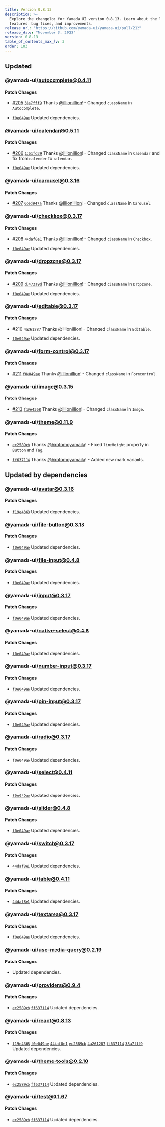 ```yaml
---
title: Version 0.8.13
description: >-
  Explore the changelog for Yamada UI version 0.8.13. Learn about the latest
  features, bug fixes, and improvements.
release_url: "https://github.com/yamada-ui/yamada-ui/pull/212"
release_date: "November 3, 2023"
version: 0.8.13
table_of_contents_max_lv: 3
order: 103
---
```


## Updated

### @yamada-ui/autocomplete@0.4.11

#### Patch Changes

- [#205](https://github.com/hirotomoyamada/yamada-ui/pull/205) [`38a7fff9`](https://github.com/hirotomoyamada/yamada-ui/commit/38a7fff93a05aba59554d31a6cd00cadbd308f58) Thanks [@illionillion](https://github.com/illionillion)! - Changed `className` in `Autocomplete`.

- [`f0e049ae`](https://github.com/hirotomoyamada/yamada-ui/commit/f0e049ae6ed89627f35b2b538015c3c326b1ea66) Updated dependencies.

### @yamada-ui/calendar@0.5.11

#### Patch Changes

- [#206](https://github.com/hirotomoyamada/yamada-ui/pull/206) [`1761fd39`](https://github.com/hirotomoyamada/yamada-ui/commit/1761fd394d972636b3ca2775722a6c3af7ef2499) Thanks [@illionillion](https://github.com/illionillion)! - Changed `className` in `Calendar` and fix from `calender` to `calendar`.

- [`f0e049ae`](https://github.com/hirotomoyamada/yamada-ui/commit/f0e049ae6ed89627f35b2b538015c3c326b1ea66) Updated dependencies.

### @yamada-ui/carousel@0.3.16

#### Patch Changes

- [#207](https://github.com/hirotomoyamada/yamada-ui/pull/207) [`6ded947a`](https://github.com/hirotomoyamada/yamada-ui/commit/6ded947a2d57b16c49eab1119c375d6f0391e68b) Thanks [@illionillion](https://github.com/illionillion)! - Changed `className` in `Carousel`.

### @yamada-ui/checkbox@0.3.17

#### Patch Changes

- [#208](https://github.com/hirotomoyamada/yamada-ui/pull/208) [`44daf8e1`](https://github.com/hirotomoyamada/yamada-ui/commit/44daf8e174097a776ac2b6005b3c2579dab495dc) Thanks [@illionillion](https://github.com/illionillion)! - Changed `className` in `Checkbox`.

- [`f0e049ae`](https://github.com/hirotomoyamada/yamada-ui/commit/f0e049ae6ed89627f35b2b538015c3c326b1ea66) Updated dependencies.

### @yamada-ui/dropzone@0.3.17

#### Patch Changes

- [#209](https://github.com/hirotomoyamada/yamada-ui/pull/209) [`d7473a9d`](https://github.com/hirotomoyamada/yamada-ui/commit/d7473a9dd921469175c105765e12f385de043007) Thanks [@illionillion](https://github.com/illionillion)! - Changed `className` in `Dropzone`.

- [`f0e049ae`](https://github.com/hirotomoyamada/yamada-ui/commit/f0e049ae6ed89627f35b2b538015c3c326b1ea66) Updated dependencies.

### @yamada-ui/editable@0.3.17

#### Patch Changes

- [#210](https://github.com/hirotomoyamada/yamada-ui/pull/210) [`4a261287`](https://github.com/hirotomoyamada/yamada-ui/commit/4a26128794762933a2f619cb69eb8a5b556b295d) Thanks [@illionillion](https://github.com/illionillion)! - Changed `className` in `Editable`.

- [`f0e049ae`](https://github.com/hirotomoyamada/yamada-ui/commit/f0e049ae6ed89627f35b2b538015c3c326b1ea66) Updated dependencies.

### @yamada-ui/form-control@0.3.17

#### Patch Changes

- [#211](https://github.com/hirotomoyamada/yamada-ui/pull/211) [`f0e049ae`](https://github.com/hirotomoyamada/yamada-ui/commit/f0e049ae6ed89627f35b2b538015c3c326b1ea66) Thanks [@illionillion](https://github.com/illionillion)! - Changed `className` in `Formcontrol`.

### @yamada-ui/image@0.3.15

#### Patch Changes

- [#213](https://github.com/hirotomoyamada/yamada-ui/pull/213) [`f19e4368`](https://github.com/hirotomoyamada/yamada-ui/commit/f19e43681a4381848eddf2bb252c64960c6bdcc1) Thanks [@illionillion](https://github.com/illionillion)! - Changed `className` in `Image`.

### @yamada-ui/theme@0.11.9

#### Patch Changes

- [`ec2589cb`](https://github.com/hirotomoyamada/yamada-ui/commit/ec2589cb8d426e86c8743f33f92486ee1e628e91) Thanks [@hirotomoyamada](https://github.com/hirotomoyamada)! - Fixed `lineHeight` property in `Button` and `Tag`.

- [`ff637114`](https://github.com/hirotomoyamada/yamada-ui/commit/ff6371144a997575d8ddaa999da22338fee13b7b) Thanks [@hirotomoyamada](https://github.com/hirotomoyamada)! - Added new mark variants.

## Updated by dependencies

### @yamada-ui/avatar@0.3.16

#### Patch Changes

- [`f19e4368`](https://github.com/hirotomoyamada/yamada-ui/commit/f19e43681a4381848eddf2bb252c64960c6bdcc1) Updated dependencies.

### @yamada-ui/file-button@0.3.18

#### Patch Changes

- [`f0e049ae`](https://github.com/hirotomoyamada/yamada-ui/commit/f0e049ae6ed89627f35b2b538015c3c326b1ea66) Updated dependencies.

### @yamada-ui/file-input@0.4.8

#### Patch Changes

- [`f0e049ae`](https://github.com/hirotomoyamada/yamada-ui/commit/f0e049ae6ed89627f35b2b538015c3c326b1ea66) Updated dependencies.

### @yamada-ui/input@0.3.17

#### Patch Changes

- [`f0e049ae`](https://github.com/hirotomoyamada/yamada-ui/commit/f0e049ae6ed89627f35b2b538015c3c326b1ea66) Updated dependencies.

### @yamada-ui/native-select@0.4.8

#### Patch Changes

- [`f0e049ae`](https://github.com/hirotomoyamada/yamada-ui/commit/f0e049ae6ed89627f35b2b538015c3c326b1ea66) Updated dependencies.

### @yamada-ui/number-input@0.3.17

#### Patch Changes

- [`f0e049ae`](https://github.com/hirotomoyamada/yamada-ui/commit/f0e049ae6ed89627f35b2b538015c3c326b1ea66) Updated dependencies.

### @yamada-ui/pin-input@0.3.17

#### Patch Changes

- [`f0e049ae`](https://github.com/hirotomoyamada/yamada-ui/commit/f0e049ae6ed89627f35b2b538015c3c326b1ea66) Updated dependencies.

### @yamada-ui/radio@0.3.17

#### Patch Changes

- [`f0e049ae`](https://github.com/hirotomoyamada/yamada-ui/commit/f0e049ae6ed89627f35b2b538015c3c326b1ea66) Updated dependencies.

### @yamada-ui/select@0.4.11

#### Patch Changes

- [`f0e049ae`](https://github.com/hirotomoyamada/yamada-ui/commit/f0e049ae6ed89627f35b2b538015c3c326b1ea66) Updated dependencies.

### @yamada-ui/slider@0.4.8

#### Patch Changes

- [`f0e049ae`](https://github.com/hirotomoyamada/yamada-ui/commit/f0e049ae6ed89627f35b2b538015c3c326b1ea66) Updated dependencies.

### @yamada-ui/switch@0.3.17

#### Patch Changes

- [`44daf8e1`](https://github.com/hirotomoyamada/yamada-ui/commit/44daf8e174097a776ac2b6005b3c2579dab495dc) Updated dependencies.

### @yamada-ui/table@0.4.11

#### Patch Changes

- [`44daf8e1`](https://github.com/hirotomoyamada/yamada-ui/commit/44daf8e174097a776ac2b6005b3c2579dab495dc) Updated dependencies.

### @yamada-ui/textarea@0.3.17

#### Patch Changes

- [`f0e049ae`](https://github.com/hirotomoyamada/yamada-ui/commit/f0e049ae6ed89627f35b2b538015c3c326b1ea66) Updated dependencies.

### @yamada-ui/use-media-query@0.2.19

#### Patch Changes

- Updated dependencies.

### @yamada-ui/providers@0.9.4

#### Patch Changes

- [`ec2589cb`](https://github.com/hirotomoyamada/yamada-ui/commit/ec2589cb8d426e86c8743f33f92486ee1e628e91) [`ff637114`](https://github.com/hirotomoyamada/yamada-ui/commit/ff6371144a997575d8ddaa999da22338fee13b7b) Updated dependencies.

### @yamada-ui/react@0.8.13

#### Patch Changes

- [`f19e4368`](https://github.com/hirotomoyamada/yamada-ui/commit/f19e43681a4381848eddf2bb252c64960c6bdcc1) [`f0e049ae`](https://github.com/hirotomoyamada/yamada-ui/commit/f0e049ae6ed89627f35b2b538015c3c326b1ea66) [`44daf8e1`](https://github.com/hirotomoyamada/yamada-ui/commit/44daf8e174097a776ac2b6005b3c2579dab495dc) [`ec2589cb`](https://github.com/hirotomoyamada/yamada-ui/commit/ec2589cb8d426e86c8743f33f92486ee1e628e91) [`4a261287`](https://github.com/hirotomoyamada/yamada-ui/commit/4a26128794762933a2f619cb69eb8a5b556b295d) [`ff637114`](https://github.com/hirotomoyamada/yamada-ui/commit/ff6371144a997575d8ddaa999da22338fee13b7b) [`38a7fff9`](https://github.com/hirotomoyamada/yamada-ui/commit/38a7fff93a05aba59554d31a6cd00cadbd308f58) Updated dependencies.

### @yamada-ui/theme-tools@0.2.18

#### Patch Changes

- [`ec2589cb`](https://github.com/hirotomoyamada/yamada-ui/commit/ec2589cb8d426e86c8743f33f92486ee1e628e91) [`ff637114`](https://github.com/hirotomoyamada/yamada-ui/commit/ff6371144a997575d8ddaa999da22338fee13b7b) Updated dependencies.

### @yamada-ui/test@0.1.67

#### Patch Changes

- [`ec2589cb`](https://github.com/hirotomoyamada/yamada-ui/commit/ec2589cb8d426e86c8743f33f92486ee1e628e91) [`ff637114`](https://github.com/hirotomoyamada/yamada-ui/commit/ff6371144a997575d8ddaa999da22338fee13b7b) Updated dependencies.
